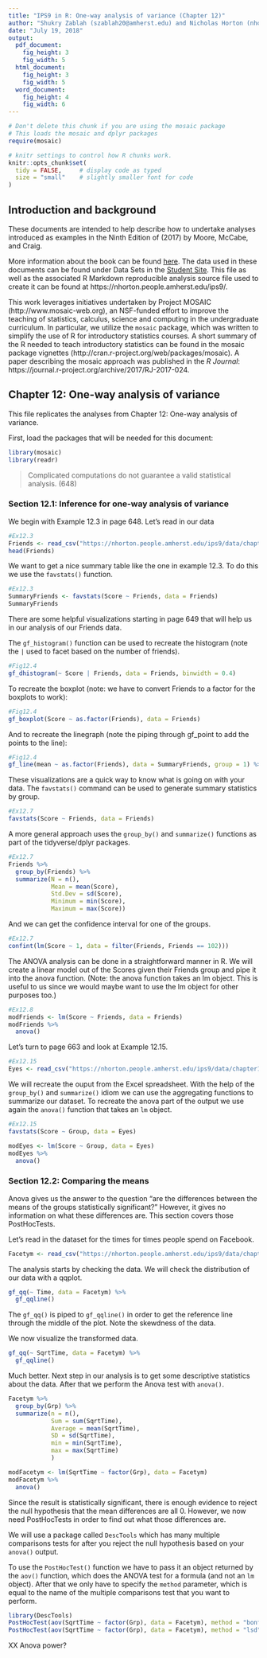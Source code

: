 ```yaml
---
title: "IPS9 in R: One-way analysis of variance (Chapter 12)"
author: "Shukry Zablah (szablah20@amherst.edu) and Nicholas Horton (nhorton@amherst.edu)"
date: "July 19, 2018"
output: 
  pdf_document:
    fig_height: 3
    fig_width: 5
  html_document:
    fig_height: 3
    fig_width: 5
  word_document:
    fig_height: 4
    fig_width: 6
---
```



```r
# Don't delete this chunk if you are using the mosaic package
# This loads the mosaic and dplyr packages
require(mosaic)
```

```r
# knitr settings to control how R chunks work.
knitr::opts_chunk$set(
  tidy = FALSE,     # display code as typed
  size = "small"    # slightly smaller font for code
)
```

## Introduction and background 

These documents are intended to help describe how to undertake analyses introduced 
as examples in the Ninth Edition of \emph{Introduction to the Practice of Statistics} (2017) by Moore, McCabe, and Craig.

More information about the book can be found [here](https://macmillanlearning.com/Catalog/product/introductiontothepracticeofstatistics-ninthedition-moore).
The data used in these documents can be found under Data Sets in the [Student Site](https://www.macmillanlearning.com/catalog/studentresources/ips9e?_ga=2.29224888.526668012.1531487989-1209447309.1529940008#). This
file as well as the associated R Markdown reproducible analysis source file used to create it can be found at https://nhorton.people.amherst.edu/ips9/.

This work leverages initiatives undertaken by Project MOSAIC (http://www.mosaic-web.org), an NSF-funded effort to improve the teaching of statistics, calculus, science and computing in the undergraduate curriculum. In particular, we utilize the `mosaic` package, which was written to simplify the use of R for introductory statistics courses. A short summary of the R needed to teach introductory statistics can be found in the mosaic package vignettes (http://cran.r-project.org/web/packages/mosaic).  A paper describing the mosaic approach was published in the *R Journal*: https://journal.r-project.org/archive/2017/RJ-2017-024.
  
## Chapter 12: One-way analysis of variance
This file replicates the analyses from Chapter 12: One-way analysis of variance.

First, load the packages that will be needed for this document: 
```r
library(mosaic)
library(readr)
```

> Complicated computations do not guarantee a valid statistical analysis. (648)

### Section 12.1: Inference for one-way analysis of variance

We begin with Example 12.3 in page 648. Let's read in our data

```r
#Ex12.3
Friends <- read_csv("https://nhorton.people.amherst.edu/ips9/data/chapter12/EG12-03FRIENDS.csv")
head(Friends)
```

We want to get a nice summary table like the one in example 12.3. To do this we use the `favstats()` function. 

```r
#Ex12.3
SummaryFriends <- favstats(Score ~ Friends, data = Friends)
SummaryFriends
```

There are some helpful visualizations starting in page 649 that will help us in our analysis of our Friends data. 

The `gf_histogram()` function can be used to recreate the histogram (note the `|` used to facet based on the number of friends).

```r
#Fig12.4
gf_dhistogram(~ Score | Friends, data = Friends, binwidth = 0.4)
```

To recreate the boxplot (note: we have to convert Friends to a factor for the boxplots to work): 

```r
#Fig12.4
gf_boxplot(Score ~ as.factor(Friends), data = Friends)
```

And to recreate the linegraph (note the piping through gf_point to add the points to the line): 

```r
#Fig12.4
gf_line(mean ~ as.factor(Friends), data = SummaryFriends, group = 1) %>% gf_point() 
```

These visualizations are a quick way to know what is going on with your data. The `favstats()` command can be used to generate summary statistics by group.

```r
#Ex12.7
favstats(Score ~ Friends, data = Friends)
```

A more general approach uses the `group_by()` and `summarize()` functions as part of the tidyverse/dplyr packages.

```r
#Ex12.7
Friends %>%
  group_by(Friends) %>%
  summarize(N = n(),
            Mean = mean(Score), 
            Std.Dev = sd(Score), 
            Minimum = min(Score),
            Maximum = max(Score))
```

And we can get the confidence interval for one of the groups. 

```r
#Ex12.7
confint(lm(Score ~ 1, data = filter(Friends, Friends == 102)))
```

The ANOVA analysis can be done in a straightforward manner in R. We will create a linear model out of the Scores given their Friends group and pipe it into the anova function. (Note: the anova function takes an lm object. This is useful to us since we would maybe want to use the lm object for other purposes too.)

```r
#Ex12.8
modFriends <- lm(Score ~ Friends, data = Friends)
modFriends %>%
  anova()
```

Let's turn to page 663 and look at Example 12.15. 

```r
#Ex12.15
Eyes <- read_csv("https://nhorton.people.amherst.edu/ips9/data/chapter12/EG12-15EYES.csv")
``` 

We will recreate the ouput from the Excel spreadsheet. With the help of the `group_by()` and `summarize()` idiom we can use the aggregating functions to summarize our dataset. To recreate the anova part of the output we use again the `anova()` function that takes an `lm` object.   

```r
#Ex12.15
favstats(Score ~ Group, data = Eyes)

modEyes <- lm(Score ~ Group, data = Eyes)
modEyes %>% 
  anova()
```

### Section 12.2: Comparing the means

Anova gives us the answer to the question "are the differences between the means of the groups statistically significant?" However, it gives no information on what these differences are. This section covers those PostHocTests. 

Let's read in the dataset for the times for times people spend on Facebook. 

```r
Facetym <- read_csv("https://nhorton.people.amherst.edu/ips9/data/chapter12/EG12-17FACETYM.csv")
```

The analysis starts by checking the data. We will check the distribution of our data with a qqplot. 

```r
gf_qq(~ Time, data = Facetym) %>% 
  gf_qqline()
```

The `gf_qq()` is piped to `gf_qqline()` in order to get the reference line through the middle of the plot. Note the skewdness of the data.

We now visualize the transformed data. 

```r
gf_qq(~ SqrtTime, data = Facetym) %>% 
  gf_qqline()
```

Much better. Next step in our analysis is to get some descriptive statistics about the data. After that we perform the Anova test with `anova()`. 

```r
Facetym %>% 
  group_by(Grp) %>%
  summarize(n = n(),
            Sum = sum(SqrtTime),
            Average = mean(SqrtTime),
            SD = sd(SqrtTime), 
            min = min(SqrtTime), 
            max = max(SqrtTime)
            )

modFacetym <- lm(SqrtTime ~ factor(Grp), data = Facetym)
modFacetym %>% 
  anova()
```

Since the result is statistically significant, there is enough evidence to reject the null hypothesis that the mean differences are all 0. However, we now need PostHocTests in order to find out what those differences are. 

We will use a package called `DescTools` which has many multiple comparisons tests for after you reject the null hypothesis based on your `anova()` output. 

To use the `PostHocTest()` function we have to pass it an object returned by the `aov()` function, which does the ANOVA test for a formula (and not an `lm` object). After that we only have to specify the `method` parameter, which is equal to the name of the multiple comparisons test that you want to perform. 

```r
library(DescTools)
PostHocTest(aov(SqrtTime ~ factor(Grp), data = Facetym), method = "bonferroni")
PostHocTest(aov(SqrtTime ~ factor(Grp), data = Facetym), method = "lsd")
```

XX Anova power? 
